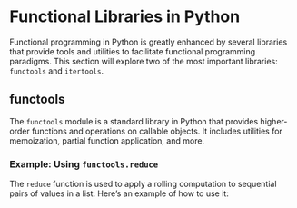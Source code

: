 # Functional Libraries in Python

Functional programming in Python is greatly enhanced by several libraries that provide tools and utilities to facilitate functional programming paradigms. This section will explore two of the most important libraries: `functools` and `itertools`.

## functools

The `functools` module is a standard library in Python that provides higher-order functions and operations on callable objects. It includes utilities for memoization, partial function application, and more.

### Example: Using `functools.reduce`

The `reduce` function is used to apply a rolling computation to sequential pairs of values in a list. Here’s an example of how to use it: